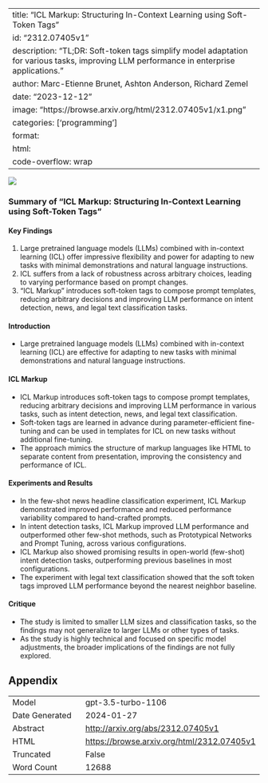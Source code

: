 
---
title: "ICL Markup: Structuring In-Context Learning using Soft-Token Tags"
id: "2312.07405v1"
description: "TL;DR: Soft-token tags simplify model adaptation for various tasks, improving LLM performance in enterprise applications."
author: Marc-Etienne Brunet, Ashton Anderson, Richard Zemel
date: "2023-12-12"
image: "https://browse.arxiv.org/html/2312.07405v1/x1.png"
categories: ['programming']
format:
  html:
    code-overflow: wrap
---

![](https://browse.arxiv.org/html/2312.07405v1/x1.png)

### Summary of "ICL Markup: Structuring In-Context Learning using Soft-Token Tags"

#### Key Findings
1. Large pretrained language models (LLMs) combined with in-context learning (ICL) offer impressive flexibility and power for adapting to new tasks with minimal demonstrations and natural language instructions.
2. ICL suffers from a lack of robustness across arbitrary choices, leading to varying performance based on prompt changes.
3. "ICL Markup" introduces soft-token tags to compose prompt templates, reducing arbitrary decisions and improving LLM performance on intent detection, news, and legal text classification tasks.

#### Introduction
- Large pretrained language models (LLMs) combined with in-context learning (ICL) are effective for adapting to new tasks with minimal demonstrations and natural language instructions.

#### ICL Markup
- ICL Markup introduces soft-token tags to compose prompt templates, reducing arbitrary decisions and improving LLM performance in various tasks, such as intent detection, news, and legal text classification.
- Soft-token tags are learned in advance during parameter-efficient fine-tuning and can be used in templates for ICL on new tasks without additional fine-tuning.
- The approach mimics the structure of markup languages like HTML to separate content from presentation, improving the consistency and performance of ICL.

#### Experiments and Results
- In the few-shot news headline classification experiment, ICL Markup demonstrated improved performance and reduced performance variability compared to hand-crafted prompts.
- In intent detection tasks, ICL Markup improved LLM performance and outperformed other few-shot methods, such as Prototypical Networks and Prompt Tuning, across various configurations.
- ICL Markup also showed promising results in open-world (few-shot) intent detection tasks, outperforming previous baselines in most configurations.
- The experiment with legal text classification showed that the soft token tags improved LLM performance beyond the nearest neighbor baseline.

#### Critique
- The study is limited to smaller LLM sizes and classification tasks, so the findings may not generalize to larger LLMs or other types of tasks.
- As the study is highly technical and focused on specific model adjustments, the broader implications of the findings are not fully explored.

## Appendix

|          |          |
|----------|----------|
| Model     | gpt-3.5-turbo-1106       |
| Date Generated     | 2024-01-27       |
| Abstract | [http://arxiv.org/abs/2312.07405v1](http://arxiv.org/abs/2312.07405v1)        |
| HTML     | [https://browse.arxiv.org/html/2312.07405v1](https://browse.arxiv.org/html/2312.07405v1)       |
| Truncated       | False       |
| Word Count       | 12688       |
